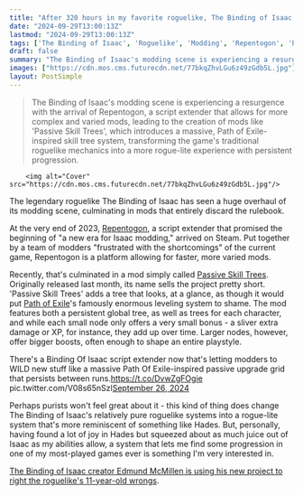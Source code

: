 ```yaml
---
title: "After 320 hours in my favorite roguelike, The Binding of Isaac just got a game-changing Path of Exile-style mod that could be the perfect excuse to go back"
date: "2024-09-29T13:00:13Z"
lastmod: "2024-09-29T13:00:13Z"
tags: ['The Binding of Isaac', 'Roguelike', 'Modding', 'Repentogon', 'Passive Skill Trees', 'Path of Exile', 'Hades', 'Rogue-lite', 'PC']
draft: false
summary: "The Binding of Isaac's modding scene is experiencing a resurgence with the arrival of Repentogon, a script extender that allows for more complex and varied mods, leading to the creation of mods like 'Passive Skill Trees', which introduces a massive, Path of Exile-inspired skill tree system, transforming the game's traditional roguelike mechanics into a more rogue-lite experience with persistent progression."
images: ["https://cdn.mos.cms.futurecdn.net/77bkqZhvLGu6z49zGdb5L.jpg"]
layout: PostSimple
---
```

> The Binding of Isaac's modding scene is experiencing a resurgence with the arrival of Repentogon, a script extender that allows for more complex and varied mods, leading to the creation of mods like 'Passive Skill Trees', which introduces a massive, Path of Exile-inspired skill tree system, transforming the game's traditional roguelike mechanics into a more rogue-lite experience with persistent progression.


        <img alt="Cover" src="https://cdn.mos.cms.futurecdn.net/77bkqZhvLGu6z49zGdb5L.jpg"/>
        
The legendary roguelike The Binding of Isaac has seen a huge overhaul of its modding scene, culminating in mods that entirely discard the rulebook.

At the very end of 2023, [Repentogon](https://steamcommunity.com/sharedfiles/filedetails/?id=3127536138), a script extender that promised the beginning of "a new era for Isaac modding," arrived on Steam. Put together by a team of modders "frustrated with the shortcomings" of the current game, Repentogon is a platform allowing for faster, more varied mods.

Recently, that's culminated in a mod simply called [Passive Skill Trees](https://steamcommunity.com/sharedfiles/filedetails/?id=3305869734). Originally released last month, its name sells the project pretty short. 'Passive Skill Trees' adds a tree that looks, at a glance, as though it would put [Path of Exile](https://www.gamesradar.com/path-of-exile-2-eyes-diablo-4s-crown-with-a-killer-gameplay-teaser/)'s famously enormous leveling system to shame. The mod features both a persistent global tree, as well as trees for each character, and while each small node only offers a very small bonus - a sliver extra damage or XP, for instance, they add up over time. Larger nodes, however, offer bigger boosts, often enough to shape an entire playstyle.

There's a Binding Of Isaac script extender now that's letting modders to WILD new stuff like a massive Path Of Exile-inspired passive upgrade grid that persists between runs.https://t.co/DvwZgFOgie pic.twitter.com/V08s65nSzl[September 26, 2024](https://twitter.com/DominicTarason/status/1839403170625413409)

Perhaps purists won't feel great about it - this kind of thing does change The Binding of Isaac's relatively pure roguelike systems into a rogue-lite system that's more reminiscent of something like Hades. But, personally, having found a lot of joy in Hades but squeezed about as much juice out of Isaac as my abilities allow, a system that lets me find some progression in one of my most-played games ever is something I'm very interested in.

[The Binding of Isaac creator Edmund McMillen is using his new project to right the roguelike's 11-year-old wrongs](https://www.gamesradar.com/the-creator-of-one-of-the-most-popular-roguelikes-of-all-time-is-using-his-new-project-to-right-11-year-old-wrongs/).
        
